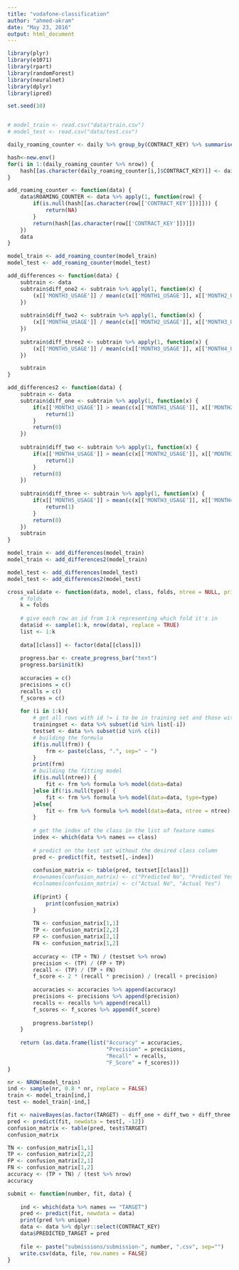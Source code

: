 ```yaml
---
title: "vodafone-classification"
author: "ahmed-akram"
date: "May 23, 2016"
output: html_document
---
```


```r

library(plyr)
library(e1071)
library(rpart)
library(randomForest)
library(neuralnet)
library(dplyr)
library(ipred)

set.seed(10)


# model_train <- read.csv("data/train.csv")
# model_test <- read.csv("data/test.csv")
```

```r
daily_roaming_counter <- daily %>% group_by(CONTRACT_KEY) %>% summarise(roaming_counter = sum(as.numeric(ROAMING_FLAG)))

hash<-new.env()
for(i in 1:(daily_roaming_counter %>% nrow)) {
	hash[[as.character(daily_roaming_counter[i,]$CONTRACT_KEY)]] <- daily_roaming_counter[i,]$roaming_counter
}

add_roaming_counter <- function(data) {
	data$ROAMING_COUNTER <- data %>% apply(1, function(row) {
		if(is.null(hash[[as.character(row[['CONTRACT_KEY']])]])) {
			return(NA)
		}
		return(hash[[as.character(row[['CONTRACT_KEY']])]])
	})
	data
}

model_train <- add_roaming_counter(model_train)
model_test <- add_roaming_counter(model_test)
```

```r
add_differences <- function(data) {
	subtrain <- data
	subtrain$diff_one2 <- subtrain %>% apply(1, function(x) {
		(x[['MONTH3_USAGE']] / mean(c(x[['MONTH1_USAGE']], x[['MONTH2_USAGE']]))) * 100
	})
	
	subtrain$diff_two2 <- subtrain %>% apply(1, function(x) {
		(x[['MONTH4_USAGE']] / mean(c(x[['MONTH2_USAGE']], x[['MONTH3_USAGE']]))) * 100
	})
	
	subtrain$diff_three2 <- subtrain %>% apply(1, function(x) {
		(x[['MONTH5_USAGE']] / mean(c(x[['MONTH3_USAGE']], x[['MONTH4_USAGE']]))) * 100
	})

	subtrain
}

add_differences2 <- function(data) {
	subtrain <- data
	subtrain$diff_one <- subtrain %>% apply(1, function(x) {
		if(x[['MONTH3_USAGE']] > mean(c(x[['MONTH1_USAGE']], x[['MONTH2_USAGE']])) + 500) {
			return(1)
		}
		return(0)
	})
	
	subtrain$diff_two <- subtrain %>% apply(1, function(x) {
		if(x[['MONTH4_USAGE']] > mean(c(x[['MONTH2_USAGE']], x[['MONTH3_USAGE']])) + 500) {
			return(1)
		}
		return(0)
	})
	
	subtrain$diff_three <- subtrain %>% apply(1, function(x) {
		if(x[['MONTH5_USAGE']] > mean(c(x[['MONTH3_USAGE']], x[['MONTH4_USAGE']])) + 500) {
			return(1)
		}
		return(0)
	})
	subtrain
}

model_train <- add_differences(model_train)
model_train <- add_differences2(model_train)

model_test <- add_differences(model_test)
model_test <- add_differences2(model_test)
```

```r
cross_validate <- function(data, model, class, folds, ntree = NULL, print=FALSE, type=NULL, frm=NULL) {
    # folds
    k = folds
    
    # give each row an id from 1:k representing which fold it's in
    data$id <- sample(1:k, nrow(data), replace = TRUE)
    list <- 1:k
    
    data[[class]] <- factor(data[[class]])
    
    progress.bar <- create_progress_bar("text")
    progress.bar$init(k)
    
    accuracies = c()
    precisions = c()
    recalls = c()
    f_scores = c()
    
    for (i in 1:k){
        # get all rows with id != i to be in training set and those with id == i will be testing set
        trainingset <- data %>% subset(id %in% list[-i])
        testset <- data %>% subset(id %in% c(i))
        # building the formula
        if(is.null(frm)) {
        	frm <- paste(class, ".", sep=" ~ ")
        }
        print(frm)
        # building the fitting model
        if(is.null(ntree)) {
            fit <- frm %>% formula %>% model(data=data)
        }else if(!is.null(type)) {
            fit <- frm %>% formula %>% model(data=data, type=type)
        }else{
            fit <- frm %>% formula %>% model(data=data, ntree = ntree)
        }
        
        # get the index of the class in the list of feature names
        index <- which(data %>% names == class)
        
        # predict on the test set without the desired class column
        pred <- predict(fit, testset[,-index])
        
        confusion_matrix <- table(pred, testset[[class]])
        #rownames(confusion_matrix) <- c("Predicted No", "Predicted Yes")
        #colnames(confusion_matrix) <- c("Actual No", "Actual Yes")
        
        if(print) {
            print(confusion_matrix)
        }
        
        TN <- confusion_matrix[1,1]
        TP <- confusion_matrix[2,2]
        FP <- confusion_matrix[2,1]
        FN <- confusion_matrix[1,2]
        
        accuracy <- (TP + TN) / (testset %>% nrow)
        precision <- (TP) / (FP + TP)
        recall <- (TP) / (TP + FN)
        f_score <- 2 * (recall * precision) / (recall + precision)
        
        accuracies <- accuracies %>% append(accuracy)
        precisions <- precisions %>% append(precision)
        recalls <- recalls %>% append(recall)
        f_scores <- f_scores %>% append(f_score)
        
        progress.bar$step()
    }
    
    return (as.data.frame(list("Accuracy" = accuracies, 
                               "Precision" = precisions,
                               "Recall" = recalls,
                               "F_Score" = f_scores)))
}
```

```r
nr <- NROW(model_train)
ind <- sample(nr, 0.8 * nr, replace = FALSE)
train <- model_train[ind,]
test <- model_train[-ind,]
```

```r
fit <- naiveBayes(as.factor(TARGET) ~ diff_one + diff_two + diff_three + diff_one2 + diff_two2 + diff_three2 + TOTAL_USAGE, data = train)
pred <- predict(fit, newdata = test[, -12])
confusion_matrix <- table(pred, test$TARGET)
confusion_matrix

TN <- confusion_matrix[1,1]
TP <- confusion_matrix[2,2]
FP <- confusion_matrix[2,1]
FN <- confusion_matrix[1,2]
accuracy <- (TP + TN) / (test %>% nrow)
accuracy
```

```r
submit <- function(number, fit, data) {
	
	ind <- which(data %>% names == "TARGET")
	pred <- predict(fit, newdata = data)
	print(pred %>% unique)
	data <- data %>% dplyr::select(CONTRACT_KEY)
	data$PREDICTED_TARGET = pred
	
	file <- paste("submissions/submission-", number, ".csv", sep="")
	write.csv(data, file, row.names = FALSE)
}
```
